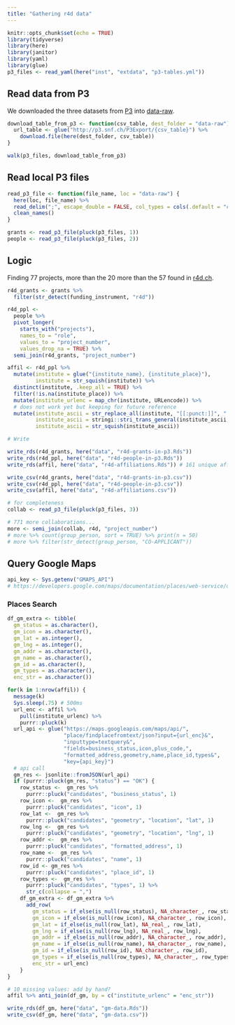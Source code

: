 ```yaml
---
title: "Gathering r4d data"
---
```


```r
knitr::opts_chunk$set(echo = TRUE)
library(tidyverse)
library(here)
library(janitor)
library(yaml)
library(glue)
p3_files <- read_yaml(here("inst", "extdata", "p3-tables.yml"))
```


## Read data from P3

We downloaded the three datasets from [P3](http://p3.snf.ch/Pages/DataAndDocumentation.aspx) into [data-raw](./data-raw/).

```r
download_table_from_p3 <- function(csv_table, dest_folder = "data-raw") {
  url_table <- glue("http://p3.snf.ch/P3Export/{csv_table}") %>%
    download.file(here(dest_folder, csv_table))
}

walk(p3_files, download_table_from_p3)
```

## Read local P3 files

```r
read_p3_file <- function(file_name, loc = "data-raw") {
  here(loc, file_name) %>% 
  read_delim(";", escape_double = FALSE, col_types = cols(.default = "c")) %>%
  clean_names()
}

grants <- read_p3_file(pluck(p3_files, 1))
people <- read_p3_file(pluck(p3_files, 2))
```

## Logic

Finding 77 projects, more than the 20 more than the 57 found in [r4d.ch](http://www.r4d.ch/r4d-programme/all-projects).

```r
r4d_grants <- grants %>% 
  filter(str_detect(funding_instrument, "r4d"))

r4d_ppl <-
  people %>%
  pivot_longer(
    starts_with("projects"), 
    names_to = "role", 
    values_to = "project_number",
    values_drop_na = TRUE) %>%
  semi_join(r4d_grants, "project_number")

affil <- r4d_ppl %>%
  mutate(institute = glue("{institute_name}, {institute_place}"),
         institute = str_squish(institute)) %>%
  distinct(institute, .keep_all = TRUE) %>%
  filter(!is.na(institute_place)) %>%
  mutate(institute_urlenc = map_chr(institute, URLencode)) %>%
  # does not work yet but keeping for future reference
  mutate(institute_ascii = str_replace_all(institute, "[[:punct:]]", " "),
         institute_ascii = stringi::stri_trans_general(institute_ascii, "Latin-ASCII"),
         institute_ascii = str_squish(institute_ascii))

# Write 

write_rds(r4d_grants, here("data", "r4d-grants-in-p3.Rds"))
write_rds(r4d_ppl, here("data", "r4d-people-in-p3.Rds"))
write_rds(affil, here("data", "r4d-affiliations.Rds")) # 161 unique affiliations

write_csv(r4d_grants, here("data", "r4d-grants-in-p3.csv"))
write_csv(r4d_ppl, here("data", "r4d-people-in-p3.csv"))
write_csv(affil, here("data", "r4d-affiliations.csv"))
```

```r
# for completeness
collab <- read_p3_file(pluck(p3_files, 3))

# 771 more collaborations...
more <- semi_join(collab, r4d, "project_number")
# more %>% count(group_person, sort = TRUE) %>% print(n = 50)
# more %>% filter(str_detect(group_person, "CO-APPLICANT"))
```

## Query Google Maps 

```r
api_key <- Sys.getenv("GMAPS_API")
# https://developers.google.com/maps/documentation/places/web-service/overview
```

### Places Search

```r
df_gm_extra <- tibble(
  gm_status = as.character(),
  gm_icon = as.character(),
  gm_lat = as.integer(),
  gm_lng = as.integer(),
  gm_addr = as.character(),
  gm_name = as.character(),
  gm_id = as.character(),
  gm_types = as.character(),
  enc_str = as.character())

for(k in 1:nrow(affil)) {
  message(k)
  Sys.sleep(.75) # 500ms
  url_enc <- affil %>%
    pull(institute_urlenc) %>% 
    purrr::pluck(k)
  url_api <- glue("https://maps.googleapis.com/maps/api/",
                  "place/findplacefromtext/json?input={url_enc}&",
                  "inputtype=textquery&",
                  "fields=business_status,icon,plus_code,",
                  "formatted_address,geometry,name,place_id,types&",
                  "key={api_key}")
  # api call
  gm_res <- jsonlite::fromJSON(url_api)
  if (purrr::pluck(gm_res, "status") == "OK") {
    row_status <-  gm_res %>%
      purrr::pluck("candidates", "business_status", 1)
    row_icon <-  gm_res %>%
      purrr::pluck("candidates", "icon", 1)
    row_lat <-  gm_res %>%
      purrr::pluck("candidates", "geometry", "location", "lat", 1)
    row_lng <-  gm_res %>%
      purrr::pluck("candidates", "geometry", "location", "lng", 1)
    row_addr <-  gm_res %>%
      purrr::pluck("candidates", "formatted_address", 1)
    row_name <-  gm_res %>%
      purrr::pluck("candidates", "name", 1)
    row_id <- gm_res %>%
      purrr::pluck("candidates", "place_id", 1)
    row_types <-  gm_res %>%
      purrr::pluck("candidates", "types", 1) %>% 
      str_c(collapse = ",")
    df_gm_extra <- df_gm_extra %>%
      add_row(
        gm_status = if_else(is_null(row_status), NA_character_, row_status),
        gm_icon = if_else(is_null(row_icon), NA_character_, row_icon),
        gm_lat = if_else(is_null(row_lat), NA_real_, row_lat),
        gm_lng = if_else(is_null(row_lng), NA_real_, row_lng),
        gm_addr = if_else(is_null(row_addr), NA_character_, row_addr),
        gm_name = if_else(is_null(row_name), NA_character_, row_name),
        gm_id = if_else(is_null(row_id), NA_character_, row_id),
        gm_types = if_else(is_null(row_types), NA_character_, row_types),
        enc_str = url_enc)
    }
}

# 10 missing values: add by hand?
affil %>% anti_join(df_gm, by = c("institute_urlenc" = "enc_str"))

write_rds(df_gm, here("data", "gm-data.Rds"))
write_csv(df_gm, here("data", "gm-data.csv"))
```
